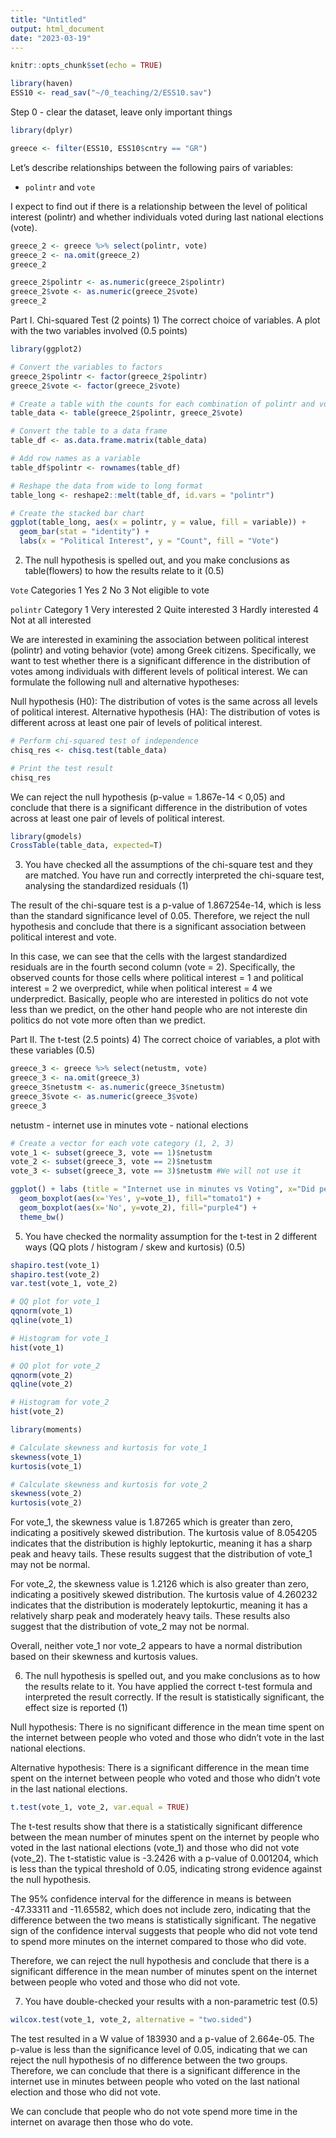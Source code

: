 ```yaml
---
title: "Untitled"
output: html_document
date: "2023-03-19"
---
```


```r
knitr::opts_chunk$set(echo = TRUE)
```

```r
library(haven)
ESS10 <- read_sav("~/0_teaching/2/ESS10.sav")
```

Step 0 - clear the dataset, leave only important things

```r
library(dplyr)

greece <- filter(ESS10, ESS10$cntry == "GR")
```

Let's describe relationships between the following pairs of variables: 

- `polintr` and `vote` 

I expect to find out if there is a relationship between the level of political interest (polintr) and whether individuals voted during last national elections (vote).

```r
greece_2 <- greece %>% select(polintr, vote)
greece_2 <- na.omit(greece_2)
greece_2
```
```r
greece_2$polintr <- as.numeric(greece_2$polintr)
greece_2$vote <- as.numeric(greece_2$vote)
greece_2
```

Part I. Chi-squared Test (2 points)
1) The correct choice of variables. A plot with the two variables involved (0.5 points)

```r
library(ggplot2)

# Convert the variables to factors
greece_2$polintr <- factor(greece_2$polintr)
greece_2$vote <- factor(greece_2$vote)

# Create a table with the counts for each combination of polintr and vote
table_data <- table(greece_2$polintr, greece_2$vote)

# Convert the table to a data frame
table_df <- as.data.frame.matrix(table_data)

# Add row names as a variable
table_df$polintr <- rownames(table_df)

# Reshape the data from wide to long format
table_long <- reshape2::melt(table_df, id.vars = "polintr")

# Create the stacked bar chart
ggplot(table_long, aes(x = polintr, y = value, fill = variable)) + 
  geom_bar(stat = "identity") + 
  labs(x = "Political Interest", y = "Count", fill = "Vote")

```
2) The null hypothesis is spelled out, and you make conclusions as table(flowers)
to how the results relate to it (0.5)

`Vote` Categories
1	Yes
2	No
3	Not eligible to vote

`polintr`	Category
1	Very interested
2	Quite interested
3	Hardly interested
4	Not at all interested

We are interested in examining the association between political interest (polintr) and voting behavior (vote) among Greek citizens. Specifically, we want to test whether there is a significant difference in the distribution of votes among individuals with different levels of political interest. We can formulate the following null and alternative hypotheses:

Null hypothesis (H0): The distribution of votes is the same across all levels of political interest.
Alternative hypothesis (HA): The distribution of votes is different across at least one pair of levels of political interest.

```r
# Perform chi-squared test of independence
chisq_res <- chisq.test(table_data)

# Print the test result
chisq_res
```
We can reject the null hypothesis (p-value = 1.867e-14 < 0,05) and conclude that there is a significant difference in the distribution of votes across at least one pair of levels of political interest.

```r
library(gmodels)
CrossTable(table_data, expected=T)
```

3) You have checked all the assumptions of the chi-square test and they are matched. You have run and correctly interpreted the chi-square test, analysing the standardized residuals (1)

The result of the chi-square test is a p-value of 1.867254e-14, which is less than the standard significance level of 0.05. Therefore, we reject the null hypothesis and conclude that there is a significant association between political interest and vote.

In this case, we can see that the cells with the largest standardized residuals are in the fourth second column (vote = 2). Specifically, the observed counts for those cells where political interest = 1 and political interest = 2 we overpredict, while when political interest = 4 we underpredict. Basically, people who are interested in politics do not vote less than we predict, on the other hand people who are not intereste din politics do not vote more often than we predict.


Part II. The t-test (2.5 points)
4) The correct choice of variables, a plot with these variables (0.5)
```r
greece_3 <- greece %>% select(netustm, vote)
greece_3 <- na.omit(greece_3)
greece_3$netustm <- as.numeric(greece_3$netustm)
greece_3$vote <- as.numeric(greece_3$vote)
greece_3
```


netustm - internet use in minutes
vote - national elections

```r


# Create a vector for each vote category (1, 2, 3)
vote_1 <- subset(greece_3, vote == 1)$netustm
vote_2 <- subset(greece_3, vote == 2)$netustm
vote_3 <- subset(greece_3, vote == 3)$netustm #We will not use it

```

```r
ggplot() + labs (title = "Internet use in minutes vs Voting", x="Did people vote on last national elections?", y="") +
  geom_boxplot(aes(x='Yes', y=vote_1), fill="tomato1") + 
  geom_boxplot(aes(x='No', y=vote_2), fill="purple4") + 
  theme_bw()
```
5) You have checked the normality assumption for the t-test in 2 different ways (QQ plots / histogram / skew and kurtosis) (0.5)

```r
shapiro.test(vote_1)
shapiro.test(vote_2)
var.test(vote_1, vote_2)
```
```r
# QQ plot for vote_1
qqnorm(vote_1)
qqline(vote_1)

# Histogram for vote_1
hist(vote_1)

```
```r
# QQ plot for vote_2
qqnorm(vote_2)
qqline(vote_2)

# Histogram for vote_2
hist(vote_2)

```

```r
library(moments)

# Calculate skewness and kurtosis for vote_1
skewness(vote_1)
kurtosis(vote_1)

# Calculate skewness and kurtosis for vote_2
skewness(vote_2)
kurtosis(vote_2)

```
For vote_1, the skewness value is 1.87265 which is greater than zero, indicating a positively skewed distribution. The kurtosis value of 8.054205 indicates that the distribution is highly leptokurtic, meaning it has a sharp peak and heavy tails. These results suggest that the distribution of vote_1 may not be normal.

For vote_2, the skewness value is 1.2126 which is also greater than zero, indicating a positively skewed distribution. The kurtosis value of 4.260232 indicates that the distribution is moderately leptokurtic, meaning it has a relatively sharp peak and moderately heavy tails. These results also suggest that the distribution of vote_2 may not be normal.

Overall, neither vote_1 nor vote_2 appears to have a normal distribution based on their skewness and kurtosis values.

6) The null hypothesis is spelled out, and you make conclusions as to how the results relate to it. You have applied the correct t-test formula and interpreted the result correctly. If the result is statistically significant, the effect size is reported (1)

Null hypothesis: There is no significant difference in the mean time spent on the internet between people who voted and those who didn't vote in the last national elections.

Alternative hypothesis: There is a significant difference in the mean time spent on the internet between people who voted and those who didn't vote in the last national elections.

```r
t.test(vote_1, vote_2, var.equal = TRUE)
```
The t-test results show that there is a statistically significant difference between the mean number of minutes spent on the internet by people who voted in the last national elections (vote_1) and those who did not vote (vote_2). The t-statistic value is -3.2426 with a p-value of 0.001204, which is less than the typical threshold of 0.05, indicating strong evidence against the null hypothesis.

The 95% confidence interval for the difference in means is between -47.33311 and -11.65582, which does not include zero, indicating that the difference between the two means is statistically significant. The negative sign of the confidence interval suggests that people who did not vote tend to spend more minutes on the internet compared to those who did vote.

Therefore, we can reject the null hypothesis and conclude that there is a significant difference in the mean number of minutes spent on the internet between people who voted and those who did not vote.

7) You have double-checked your results with a non-parametric test (0.5)

```r
wilcox.test(vote_1, vote_2, alternative = "two.sided")
```
The test resulted in a W value of 183930 and a p-value of 2.664e-05. The p-value is less than the significance level of 0.05, indicating that we can reject the null hypothesis of no difference between the two groups. Therefore, we can conclude that there is a significant difference in the internet use in minutes between people who voted on the last national election and those who did not vote.

We can conclude that people who do not vote spend more time in the internet on avarage then those who do vote.
